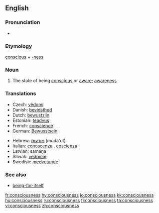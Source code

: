 ==English==

===Pronunciation===
*{{audio|en-us-consciousness.ogg|Audio (US)}}

===Etymology===
[[conscious]] + [[-ness]]

===Noun===
{{wikipedia}}
{{en-noun|-}}

# The state of being [[conscious]] or [[aware]]; [[awareness]]

===Translations===
{{top}}
*Czech: [[vědomí]]  {{n}}
*Danish: [[bevidsthed]]
*Dutch: [[bewustzijn]] {{n}}
*Estonian: [[teadvus]]
*French: [[conscience]] {{f}}
*German: [[Bewusstsein]] {{n}}
{{mid}}
*Hebrew: [[מודעות]] (muda'ut) {{f}}
*Italian: [[conoscenza]] {{f}}, [[coscienza]] {{f}}
*Latvian: samaņa  {{n}}
*Slovak: [[vedomie]]  {{n}}
*Swedish: [[medvetande]] {{n}}
{{bottom}}

===See also===
* [[being-for-itself]]

[[fr:consciousness]]
[[hy:consciousness]]
[[io:consciousness]]
[[kk:consciousness]]
[[hu:consciousness]]
[[ru:consciousness]]
[[fi:consciousness]]
[[ta:consciousness]]
[[vi:consciousness]]
[[zh:consciousness]]